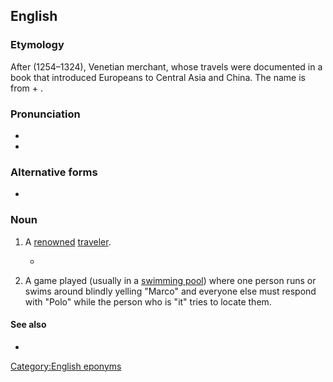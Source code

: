 {{also|marco polo|marcopolo|Marcopolo}}
==English==
{{wikipedia|lang=en|Marco Polo (disambiguation)}}

===Etymology===
After {{w|lang=en|Marco Polo}} (1254–1324), Venetian merchant, whose travels were documented in a book that introduced Europeans to Central Asia and China.  The {{der|en|it|-}} name is from {{der|en|la|Marcus}} + {{m|la|Paulus}}.

===Pronunciation===
* {{IPA|en|/ˈmɑɹkoʊ ˈpoʊloʊ/}}
* {{audio|en|en-us-marco polo.ogg|Audio (US)}}

===Alternative forms===
* {{sense|game}} {{alter|en|marco polo|Marcopolo|marcopolo}}

===Noun===
{{en-noun|~}}

# {{lb|en|countable}} A [[renowned]] [[traveler]].
#* {{quote-book
|en
|year=2004
|author=Ross E. Dunn
|title=The adventures of Ibn Battuta, a Muslim traveler of the fourteenth century
|chapter=1
|url=http://books.google.com/books?id=Js8qHFVw2gEC&pg=PA5&dq=the-Marco-Polo-of
|isbn=
|page=5
|passage=Ibn Battuta has inevitably been compared with him and has usually taken second prize as "the '''Marco Polo''' of the Muslim world" or "the Marco Polo of the tropics"}}
# {{lb|en|uncountable|games}} A game played (usually in a [[swimming pool]]) where one person runs or swims around blindly yelling "Marco" and everyone else must respond with "Polo" while the person who is "it" tries to locate them.
#: {{cot|en|Marco|marco|Polo|polo}}

====See also====
* {{pedia|lang=en|Marco Polo (game)}}

[[Category:English eponyms]]